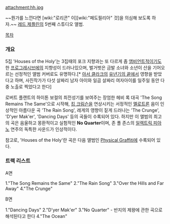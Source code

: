 attachment:hh.jpg

~~뭔가를 느낀다면 [wiki:"로리콘" 이][wiki:"페도필리아" 것]을 의심해 보도록 하자.~~
[[레드 제플린]]의 5번째 스튜디오 앨범.

[[목차]]

=== 개요 ===
5집 'Houses of the Holy'는 3집때의 포크 지향과는 또 다르게 좀 [[앰비언트]]적이기도 한 [[프로그레시브]]에의 지향성이 드러나있으며, 벌거벗은 금발 소녀와 소년이 산을 기어오르는 선정적인 앨범 커버로도 유명하다.[* [[아서 클라크]]의 [[유년기의 끝]]에서 영향을 받았다고 하며, 사진작가가  다섯 살짜리 남자 아이와 일곱 살짜리 여자아이를 일주일 동안 다중 노출로 찍었다고 한다]

로버트 플랜트의 하이톤 보컬의 최전성기를 보여주는 장엄한 헤비 록 대곡 'The Song Remains The Same'으로 시작해, [[킹 크림슨]]을 연상시키는 서정적인 [[멜로트론]] 음이 인상적인 아름다운 곡 'The Rain Song', 레게의 영향이 짙게 드러나는 'The Crunge', 'D'yer Mak'er', 'Dancing Days' 등의 곡들이 수록되어 있다. 
하지만 이 앨범의 최고의 곡은 음울하고 몽환적이고 실험적인 '''No Quarter'''이며, 존 폴 존스의 [[일렉트릭 피아노]] 연주의 독특한 사운드가 인상적이다.

참고로, 'Houses of the Holy'란 곡은 다음 앨범인 [[Physical Graffiti]]에 수록되어 있다.

=== 트랙 리스트 ===
A면

1."The Song Remains the Same" 
2."The Rain Song"
3."Over the Hills and Far Away" 
4."The Crunge" 

B면

1."Dancing Days"
2."D'yer Mak'er" 
3."No Quarter" - 반지의 제왕에 관한 곡으로 해석된다고 한다
4."The Ocean" 
